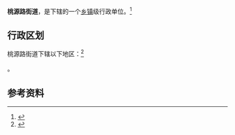 {{中国乡级行政区|34/05/03/004/000}}

'''桃源路街道'''，是{{PRC admin/fullname|34/05/03/004/000|3}}下辖的一个[[乡镇|乡镇]]级行政单位。<ref>{{PRC admin/ref sgc|{{PRC admin/parent|34/05/03/004/000}}}}</ref>

== 行政区划 ==

桃源路街道下辖以下地区：<ref>{{PRC admin/ref sgc|34/05/03/004/000}}</ref>

{{PRC admin/children|34/05/03/004/000}}。

== 参考资料 ==

{{reflist}}

{{行政区划小作品}}
{{PRC admin/navcat|34/05/03/004/000}}